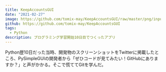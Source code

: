 ```yaml
---
title: KeepAccountsGUI
date: "2021-02-27"
image: https://github.com/tomix-may/KeepAccountsGUI/raw/master/png/input_form.png
github: https://github.com/tomix-may/KeepAccountsGUI
tags:
  - Python
description: プログラミング学習開始10日目でつくったアプリ
---
```


Python歴10日だった当時、開発物のスクリーンショットをTwitterに掲載したところ、PySimpleGUIの開発者から「ぜひコードが見てみたい！GitHubにありますか？」と声がかかる。そこで慌ててGitを学んだ。
